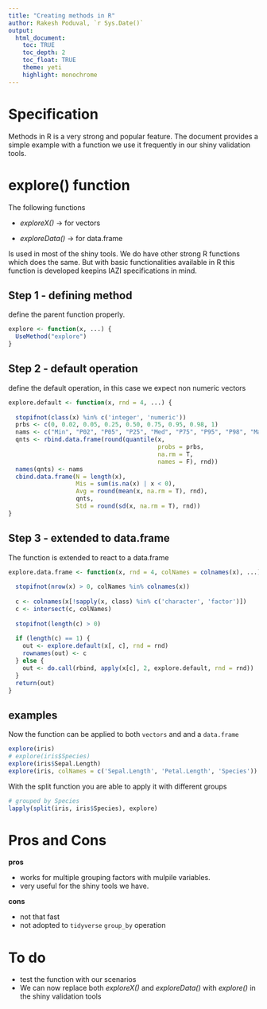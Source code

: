 ```yaml
---
title: "Creating methods in R"
author: Rakesh Poduval, `r Sys.Date()`
output:
  html_document: 
    toc: TRUE
    toc_depth: 2
    toc_float: TRUE
    theme: yeti
    highlight: monochrome
---
```


# Specification
Methods in R is a very strong and popular feature. The document provides a simple example with a function we use it frequently in our shiny validation tools.

# explore() function
The following functions

* *exploreX()* -> for vectors

* *exploreData()* -> for data.frame

Is used in  most of the shiny tools. We do have other strong R functions which does the same. But with basic functionalities available in R this function is developed keepins IAZI specifications in mind.

## Step 1 - defining method
define the parent function properly.
```r
explore <- function(x, ...) {
  UseMethod("explore")
}
```

## Step 2 - default operation
define the default operation, in this case we expect non numeric vectors
```r
explore.default <- function(x, rnd = 4, ...) {
  
  stopifnot(class(x) %in% c('integer', 'numeric'))
  prbs <- c(0, 0.02, 0.05, 0.25, 0.50, 0.75, 0.95, 0.98, 1)
  nams <- c("Min", "P02", "P05", "P25", "Med", "P75", "P95", "P98", "Max")
  qnts <- rbind.data.frame(round(quantile(x, 
                                          probs = prbs, 
                                          na.rm = T, 
                                          names = F), rnd))
  names(qnts) <- nams
  cbind.data.frame(N = length(x), 
                   Mis = sum(is.na(x) | x < 0), 
                   Avg = round(mean(x, na.rm = T), rnd), 
                   qnts, 
                   Std = round(sd(x, na.rm = T), rnd))
}
```

## Step 3 - extended to data.frame
The function is extended to react to a data.frame
```r
explore.data.frame <- function(x, rnd = 4, colNames = colnames(x), ...) {
  
  stopifnot(nrow(x) > 0, colNames %in% colnames(x))
  
  c <- colnames(x[!sapply(x, class) %in% c('character', 'factor')])
  c <- intersect(c, colNames)
  
  stopifnot(length(c) > 0)
  
  if (length(c) == 1) {
    out <- explore.default(x[, c], rnd = rnd)
    rownames(out) <- c
  } else {
    out <- do.call(rbind, apply(x[c], 2, explore.default, rnd = rnd))
  }
  return(out)
}
```

## examples
Now the function can be applied to both `vectors` and and a `data.frame`
```r
explore(iris)
# explore(iris$Species)
explore(iris$Sepal.Length)
explore(iris, colNames = c('Sepal.Length', 'Petal.Length', 'Species'))


```

With the split function you are able to apply it with different groups
```r
# grouped by Species
lapply(split(iris, iris$Species), explore)
```

# Pros and Cons

**pros**

* works for multiple grouping factors with mulpile variables.
* very useful for the shiny tools we have.

**cons**

* not that fast
* not adopted to `tidyverse` `group_by` operation

# To do 
* test the function with our scenarios
* We can now replace both *exploreX()* and *exploreData()* with *explore()* in the shiny validation tools